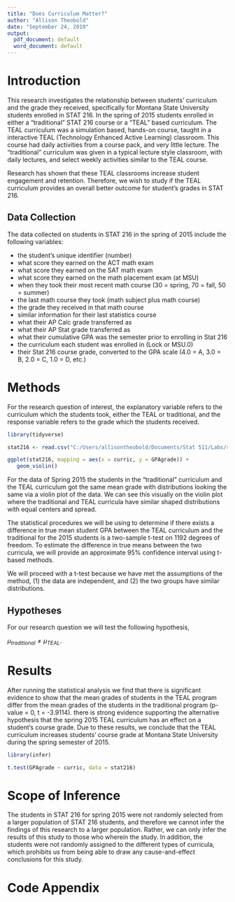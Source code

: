 ```yaml
---
title: "Does Curriculum Matter?"
author: "Allison Theobold"
date: "September 24, 2019"
output:
  pdf_document: default
  word_document: default
---
```


# Introduction 

This research investigates the relationship between students' curriculum and 
the grade they received, specifically for Montana State University students 
enrolled in STAT 216. In the spring of 2015 students enrolled in either a 
"traditional" STAT 216 course or a "TEAL" based curriculum. The TEAL curriculum 
was a simulation based, hands-on course, taught in a interactive TEAL 
(Technology Enhanced Active Learning) classroom. This course had daily 
activities from a course pack, and very little lecture. The "traditional" 
curriculum was given in a typical lecture style classroom, with daily lectures,
and select weekly activities similar to the TEAL course.  

Research has shown that these TEAL classrooms increase student engagement and 
retention. Therefore, we wish to study if the TEAL curriculum provides an 
overall better outcome for student's grades in STAT 216. 

## Data Collection 

The data collected on students in STAT 216 in the spring of 2015 include the 
following variables: 

* the student's unique identifier (number)  
* what score they earned on the ACT math exam  
* what score they earned on the SAT math exam    
* what score they earned on the math placement exam (at MSU)   
* when they took their most recent math course (30 = spring, 70 = fall, 50 = summer)   
* the last math course they took (math subject plus math course)  
* the grade they received in that math course  
* similar information for their last statistics course  
* what their AP Calc grade transferred as  
* what their AP Stat grade transferred as  
* what their cumulative GPA was the semester prior to enrolling in Stat 216  
* the curriculum each student was enrolled in (Lock or MSU.0)  
* their Stat 216 course grade, converted to the GPA scale (4.0 = A, 3.0 = B, 2.0 = C, 1.0 = D, etc.)  


# Methods  

For the research question of interest, the explanatory variable refers to the 
curriculum which the students took, either the TEAL or traditional, and the 
response variable refers to the grade which the students received. 


```r
library(tidyverse)

stat216 <- read.csv("C:/Users/allisontheobold/Documents/Stat 511/Labs/stat-411-511-lab5/data/stat216_spring2015.csv")

ggplot(stat216, mapping = aes(x = curric, y = GPAgrade)) + 
   geom_violin()

```

For the data of Spring 2015 the students in the "traditional" curriculum and the
TEAL curriculum got the same mean grade with distributions looking the same via
a violin plot of the data. We can see this visually on the violin plot  
where the traditional and TEAL curricula have similar shaped distributions with
equal centers and spread. 

The statistical procedures we will be using to determine if there exists a
difference in true mean student GPA between the TEAL curriculum and the 
traditional for the 2015 students is a two-sample t-test on 1192 degrees of 
freedom. To estimate the difference in true means between the two curricula, we
will provide an approximate 95% confidence interval using t-based methods. 

We will proceed with a t-test because we have met the assumptions of the method, 
(1) the data are independent, and (2) the two groups have similar distributions. 


## Hypotheses  

For our research question we will test the following hypothesis, 

$\mu_{traditional} \neq \mu_{TEAL}.$ 


# Results 

After running the statistical analysis we find that there is significant 
evidence to show that the mean grades of students in the TEAL program differ 
from the mean grades of the students in the traditional program 
(p-value = 0, t = -3.9114). there is strong evidence supporting the alternative
hypothesis that the spring 2015 TEAL curriculum has an effect on a student's 
course grade. Due to these results, we conclude that the TEAL curriculum 
increases students' course grade at Montana State University during the spring
semester of 2015.


```r
library(infer)

t.test(GPAgrade ~ curric, data = stat216)

```


# Scope of Inference  

The students in STAT 216 for spring 2015 were not randomly selected from a 
larger population of STAT 216 students, and therefore we cannot infer the 
findings of this research to a larger population. Rather, we can only infer the
results of this study to those who wherein the study. In addition, the students
were not randomly assigned to the different types of curricula, which prohibits
us from being able to draw any cause-and-effect conclusions for this study.


# Code Appendix

```r

```

